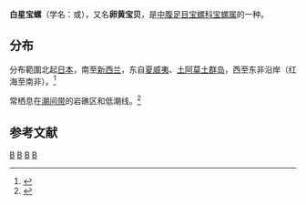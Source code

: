 {{Speciesbox 
| taxon = Cypraea vitellus
| image = Lyncina_vitellus_vitellus_01.JPG
| binomial_authority = Linnaeus, 1758
}}
'''白星宝螺'''（学名：''{{lang|la|Lyncina vitellus}}''或''{{lang|la|Cypraea vitellus}}''），又名'''卵黄宝贝'''，是[[中腹足目|中腹足目]][[宝螺科|宝螺科]][[宝螺属|宝螺属]]的一种。

== 分布 ==
分布範圍北起[[日本|日本]]，南至[[新西兰|新西兰]]，东自[[夏威夷|夏威夷]]、[[土阿莫土群岛|土阿莫土群岛]]，西至东非沿岸（红海至南非）。<ref name=id10709>{{cite web| url =http://www.bioinfo.cn/db05/BjdwSpecies.php?action=view&id=10709| title =卵黄宝贝| work =《中国动物物种编目数据库》| publisher =中国科学院微生物研究所| author =中国科学院动物研究所| accessdate =2009-04-28| deadurl =yes| archiveurl =https://web.archive.org/web/20160305010206/http://www.bioinfo.cn/db05/BjdwSpecies.php?action=view&id=10709| archivedate =2016-03-05}}</ref>

常栖息在[[潮间带|潮间带]]的岩礁区和低潮线。<ref>{{cite web|url=http://shell.sinica.edu.tw/chinese/shellbase_detail.php?science_no=632|title=国际贝库：白星宝螺|publisher=台湾贝类资料库|accessdate=2009-08-11|archive-date=2016-03-04|archive-url=https://web.archive.org/web/20160304105049/http://shell.sinica.edu.tw/chinese/shellbase_detail.php?science_no=632|dead-url=no}}</ref>

== 参考文献 ==
{{reflist}}
{{Commons category|Lyncina vitellus}}
{{Taxonbar|from=Q4027203}}

[[Category:宝螺属|B]]
[[Category:_1758年描述的软体动物|B]]
[[Category:太平洋动物|B]]
[[Category:印度洋动物|B]]